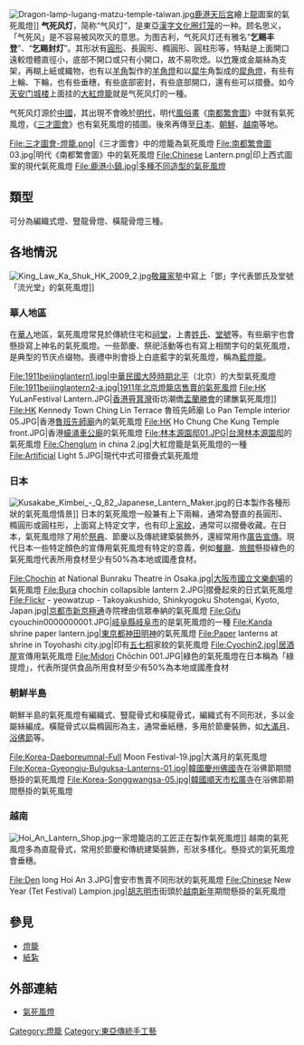 [[File:Dragon-lamp-lugang-matzu-temple-taiwan.jpg|thumb]][[鹿港天后宮|鹿港天后宮]]繪上[[龍|龍]]圖案的氣死風燈]]
'''气死风灯'''，简称“气风灯”，是東亞[[漢字文化圈|漢字文化圈]][[灯笼|灯笼]]的一种。顾名思义，「气死风」是不容易被风吹灭的意思。为图吉利，气死风灯还有雅名“'''乞赐丰登'''”、“'''乞赐封灯'''”。其形狀有[[圓形|圓形]]、長圓形、橢圓形、圓柱形等，特點是上面開口遠較燈體直徑小，底部不開口或只有小開口，故不易吹熄。以[[竹|竹]]篾或金屬絲為支架，再糊上紙或織物，也有以[[羊|羊]][[角_(動物)|角]]製作的[[羊角燈|羊角燈]]和以[[犀牛|犀牛]]角製成的[[犀角燈|犀角燈]]，有些有上輪、下輪，也有些垂穗，有些底部密封，有些底部開口，還有些可以摺疊。如今[[天安门城楼|天安门城楼]]上面挂的[[大紅燈籠|大紅燈籠]]就是气死风灯的一種。

气死风灯源於[[中國|中國]]，其出現不會晚於[[明代|明代]]，明代[[風俗畫|風俗畫]]《[[南都繁會圖|南都繁會圖]]》中就有氣死風燈，《[[三才圖會|三才圖會]]》也有氣死風燈的插圖。後來再傳至[[日本|日本]]、[[朝鮮_(稱謂)|朝鮮]]、[[越南|越南]]等地。
<gallery>
File:三才圖會-燈籠.png|《三才圖會》中的燈籠為氣死風燈
File:南都繁會圖 03.jpg|明代《南都繁會圖》中的氣死風燈
File:Chinese Lantern.png|印上西式圖案的現代氣死風燈
File:鹿港小鎮.jpg|多種不同造型的氣死風燈
</gallery>
==類型==
可分為編織式燈、豎龍骨燈、橫龍骨燈三種。
==各地情況==
[[File:King_Law_Ka_Shuk_HK_2009_2.jpg|thumb]][[敬羅家塾|敬羅家塾]]中寫上「鄧」字代表鄧氏及堂號「流光堂」的氣死風燈]]
===華人地區===
在[[華人|華人]]地區，氣死風燈常見於傳統住宅和[[祠堂|祠堂]]，上書[[姓氏|姓氏]]、[[堂號|堂號]]等。有些廟宇也會懸掛寫上神名的氣死風燈。一些節慶、祭祀活動等也有寫上相關字句的氣死風燈，是典型的节庆点缀物。喪禮中則會掛上白底藍字的氣死風燈，稱為[[藍燈籠|藍燈籠]]。

<gallery>
File:1911beijinglantern1.jpg|[[中華民國大陸時期|中華民國大陸時期]][[北平|北平]]（北京）的大型氣死風燈
File:1911beijinglantern2-a.jpg|1911年北京燈籠店售賣的氣死風燈
File:HK YuLanFestival Lantern.JPG|[[香港|香港]][[筲箕灣|筲箕灣]]街坊潮僑[[盂蘭勝會|盂蘭勝會]]的建醮氣死風燈]]
File:HK Kennedy Town Ching Lin Terrace 魯班先師廟 Lo Pan Temple interior 05.JPG|香港[[魯班先師廟|魯班先師廟]]內的氣死風燈
File:HK Ho Chung Che Kung Temple front.JPG|香港[[蠔涌車公廟|蠔涌車公廟]]的氣死風燈
File:林本源園邸01.JPG|台灣[[林本源園邸|林本源園邸]]的氣死風燈
File:Chenglum in china 2.jpg|大紅燈籠是氣死風燈的一種
File:Artificial Light 5.JPG|現代中式可摺疊式氣死風燈
</gallery>
===日本===
[[File:Kusakabe_Kimbei_-_Q_82_Japanese_Lantern_Maker.jpg|thumb]]的日本製作各種形狀的氣死風燈情景]]
日本的氣死風燈一般兼有上下兩輪，通常為豎直的長圓形、橢圓形或圓柱形，上面寫上特定文字，也有印上[[家紋|家紋]]，通常可以摺疊收藏。在日本，氣死風燈除了用於[[祭_(日本)|祭典]]、節慶以及傳統建築裝飾外，還經常用作[[廣告|廣告]][[宣傳|宣傳]]。現代日本一些特定顏色的宣傳用氣死風燈有特定的意義，例如[[餐廳|餐廳]]、[[旅館|旅館]]懸掛綠色的氣死風燈代表所用食材至少有50%為本地或國產食材。
<gallery>
File:Chochin at National Bunraku Theatre in Osaka.jpg|[[大阪市|大阪市]][[國立文樂劇場|國立文樂劇場]]的氣死風燈
File:Bura chochin collapsible lantern 2.JPG|摺疊起來的日式氣死風燈
File:Flickr - yeowatzup - Takoyakushido, Shinkyogoku Shotengai, Kyoto, Japan.jpg|[[京都市|京都市]][[新京極通|新京極通]]寺院裡由信眾奉納的氣死風燈
File:Gifu cyouchin0000000001.JPG|[[岐阜縣|岐阜縣]][[岐阜市|岐阜市]]的{{link-ja|岐阜提燈|岐阜提灯}}是氣死風燈的一種
File:Kanda shrine paper lantern.jpg|[[東京都|東京都]][[神田明神|神田明神]]的氣死風燈
File:Paper lanterns at shrine in Toyohashi city.jpg|印有[[桐紋|五七桐]]家紋的氣死風燈
File:Cyochin2.jpg|[[居酒屋|居酒屋]]宣傳用氣死風燈
File:Midori Chōchin 001.JPG|綠色的氣死風燈在日本稱為「綠提燈」，代表所提供食品所用食材至少有50%為本地或國產食材
</gallery>
===朝鮮半島===
朝鮮半島的氣死風燈有編織式、豎龍骨式和橫龍骨式，編織式有不同形狀，多以金屬絲編成。橫龍骨式以扁橢圓形為主，通常垂紙穗，多用於節慶裝飾，如[[大滿月|大滿月]]、[[浴佛節|浴佛節]]等。
<gallery>
File:Korea-Daeboreumnal-Full Moon Festival-19.jpg|大滿月的氣死風燈
File:Korea-Gyeongju-Bulguksa-Lanterns-01.jpg|[[韓國|韓國]][[慶州|慶州]][[佛國寺|佛國寺]]在浴佛節期間懸掛的氣死風燈
File:Korea-Songgwangsa-05.jpg|韓國[[順天市|順天市]][[松廣寺|松廣寺]]在浴佛節期間懸掛的氣死風燈
</gallery>
===越南===
[[File:Hoi_An_Lantern_Shop.jpg|thumb]]一家燈籠店的工匠正在製作氣死風燈]]
越南的氣死風燈多為直龍骨式，常用於節慶和傳統建築裝飾，形狀多樣化。懸掛式的氣死風燈會垂穗。
<gallery>
File:Den long Hoi An 3.JPG|會安市售賣不同形狀的氣死風燈
File:Chinese New Year (Tet Festival) Lampion.jpg|[[胡志明市|胡志明市]]街頭於[[越南新年|越南新年]]期間懸掛的氣死風燈
</gallery>
==參見==
*[[燈籠|燈籠]]
*[[紙紮|紙紮]]

==外部連結==
*[http://tc.wangchao.net.cn/baike/detail_505440.html 氣死風燈] {{Wayback|url=http://tc.wangchao.net.cn/baike/detail_505440.html |date=20160412173414 }}

[[Category:燈籠|Category:燈籠]]
[[Category:東亞傳統手工藝|Category:東亞傳統手工藝]]